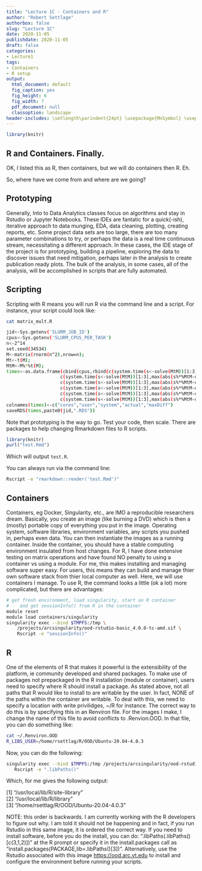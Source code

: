 ```yaml
---
title: "Lecture 1C - Containers and R"
author: "Robert Settlage"
authorbox: false
slug: "Lecture 1C"
date: 2020-11-05
publishdate: 2020-11-05
draft: false
categories:
- Lecture1
tags:
- Containers
- R setup
output:
  html_document: default
  fig_caption: yes
  fig_height: 6
  fig_width: 7
  pdf_document: null
  classoption: landscape
header-includes: \setlength\parindent{24pt} \usepackage{MnSymbol} \usepackage{mathrsfs}
---
```


```r
library(knitr)
```

## R and Containers.  Finally.

OK, I listed this as R, then containers, but we will do containers then R.  Eh.

So, where have we come from and where are we going? 

## Prototyping

Generally, Into to Data Analytics classes focus on algorithms and stay in Rstudio or Jupyter Notebooks.  These IDEs are fantatic for a quick(-ish), iterative approach to data munging, EDA, data cleaning, plotting, creating reports, etc.  Some project data sets are too large, there are too many parameter combinations to try, or perhaps the data is a real time continuous stream, necessitating a different approach.  In these cases, the IDE stage of the project is for prototyping, building a pipeline, exploring the data to discover issues that need mitigation, perhaps later in the analysis to create publication ready plots.  The bulk of the analysis, in some cases, all of the analysis, will be accomplished in scripts that are fully automated.

## Scripting

Scripting with R means you will run R via the command line and a script.  For instance, your script could look like:

```bash
cat matrix_mult.R

jid<-Sys.getenv('SLURM_JOB_ID')
cpus<-Sys.getenv('SLURM_CPUS_PER_TASK')
n<-2^14
set.seed(34534)
M<-matrix(rnorm(n^2),nrow=n);
Mt<-t(M);
MtM<-M%*%t(M);
times<-as.data.frame(cbind(cpus,rbind(c(system.time(s<-solve(MtM))[1:3],max(abs(s%*%MtM-diag(n)))),
				    c(system.time(s<-solve(MtM))[1:3],max(abs(s%*%MtM-diag(n)))),
				    c(system.time(s<-solve(MtM))[1:3],max(abs(s%*%MtM-diag(n)))),
				    c(system.time(s<-solve(MtM))[1:3],max(abs(s%*%MtM-diag(n)))),
				    c(system.time(s<-solve(MtM))[1:3],max(abs(s%*%MtM-diag(n)))),
				    c(system.time(s<-solve(MtM))[1:3],max(abs(s%*%MtM-diag(n)))))))
colnames(times)<-c("cores","user","system","actual","maxDiff")
saveRDS(times,paste0(jid,".RDS"))
```

Note that prototyping is the way to go.  Test your code, then scale.  There are packages to help changing Rmarkdown files to R scripts.  

```r
library(knitr)
purl("test.Rmd")
```
Which will output `test.R`.

You can always run via the command line:

```bash
Rscript -e "rmarkdown::render('test.Rmd')"
```


## Containers

Containers, eg Docker, Singularity, etc., are IMO a reproducible researchers dream.  Basically, you create an image (like burning a DVD) which is then a (mostly) portable copy of everything you put in the image.  Operating system, software libraries, environment variables, any scripts you pushed in, perhaps even data.  You can then instantiate the images as a running container.  Inside the container, you should have a stable computing environment insulated from host changes.  For R, I have done extensive testing on matrix operations and have found NO penalty to using a container vs using a module.  For me, this makes installing and managing software super easy.  For users, this means they can build and manage thier own software stack from thier local computer as well.  Here, we will use containers I manage.  To use R, the command looks a little (ok a lot) more complicated, but there are advantages:

```bash
# get fresh environment, load singularity, start an R container 
#    and get sessionInfo() from R in the container
module reset
module load containers/singularity
singularity exec --bind $TMPFS:/tmp \
    /projects/arcsingularity/ood-rstudio-basic_4.0.0-tc-amd.sif \
    Rscript -e "sessionInfo()"

```

## R

One of the elements of R that makes it powerful is the extensibility of the platform, ie community developed and shared packages.  To make use of packages not prepackaged in the R installation (module or container), users need to specify where R should install a package.  As stated above, not all paths that R would like to install to are writable by the user.  In fact, NONE of the paths within the container are writable.  To deal with this, we need to specify a location with write privilidges, ~/R for instance.  The correct way to do this is by specifying this in an Renviron file.  For the images I make, I change the name of this file to avoid conflicts to .Renvion.OOD.  In that file, you can do something like:

```bash
cat ~/.Renviron.OOD
R_LIBS_USER=/home/rsettlag/R/OOD/Ubuntu-20.04-4.0.3
```

Now, you can do the following:
```bash
singularity exec --bind $TMPFS:/tmp /projects/arcsingularity/ood-rstudio-basic_4.0.3.sif \
   Rscript -e ".libPaths()"
```
Which, for me gives the following output:

[1] "/usr/local/lib/R/site-library"  
[2] "/usr/local/lib/R/library"  
[3] "/home/rsettlag/R/OOD/Ubuntu-20.04-4.0.3"  

NOTE: this order is backwards.  I am currently working with the R developers to figure out why.  I am told it should not be happening and in fact, if you run Rstudio in this same image, it is ordered the correct way.  If you need to install software, before you do the install, you can do: ".libPaths(.libPaths()[c(3,1,2)])" at the R prompt or specify it in the install.packages call as "install.packages(PACKAGE,lib=.libPaths()[3])".  Alternatively, use the Rstudio associated with this image <https://ood.arc.vt.edu> to install and configure the environment before running your scripts.  


